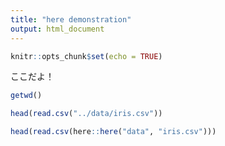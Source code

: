 ```yaml
---
title: "here demonstration"
output: html_document
---
```


```r
knitr::opts_chunk$set(echo = TRUE)
```


ここだよ！

```r
getwd()
```

```r
head(read.csv("../data/iris.csv"))
```

```r
head(read.csv(here::here("data", "iris.csv")))
```


